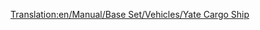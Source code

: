 [[Translation:en/Manual/Base Set/Vehicles/Yate Cargo Ship]]
{{hu/Navbox Hajók}}
{{hu/Hajók|Name=Yate teherhajó
|Image=[[File:en/CargoShip.png|Yate Cargo Ship]]
|Cost=£24,372 ($48,744)
|Speed=24 km/h (15 mph)
|Annual=£2,460 ($4,920)
|Designed=1928
|Lifespan=30
|Capacity=160 egység*
|Statnote=''*'' bármilyen [[hu/Manual/Base Set/Economy/Rakomány|rakományból]], az utasok és az olaj kivételével.
|Description=A Yate teherhajó a két teherhajó közül a lassabb. Szerepe a másikhoz képest alárendelt.
|Real-life=Kitalált.
}}